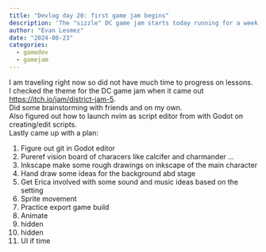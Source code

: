 ```yaml
---
title: "Devlog day 20: first game jam begins"
description: 'The "sizzle" DC game jam starts today running for a week'
author: "Evan Lesmez"
date: "2024-08-23"
categories:
  - gamedev
  - gamejam
---
```


I am traveling right now so did not have much time to progress on lessons.  
I checked the theme for the DC game jam when it came out <https://itch.io/jam/district-jam-5>.  
Did some brainstorming with friends and on my own.  
Also figured out how to launch nvim as script editor from with Godot on creating/edit scripts.  
Lastly came up with a plan:  

1. Figure out git in Godot editor
2. Pureref vision board of characers like calcifer and charmander ...
3. Inkscape make some rough drawings on inkscape of the main character
4. Hand draw some ideas for the background abd stage
5. Get Erica involved with some sound and music ideas based on the setting
6. Sprite movement
7. Practice export game build
8. Animate
9. hidden
10. hidden 
11. UI if time

